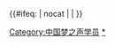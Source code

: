 {{Navbox
|name = 中国梦之声全国12强学员<!-- 上海东方卫视举办的《中国梦之声|中国偶像》选秀节目全国12强选手。 -->
|title = 《[[中国梦之声]]》全国12强学员
|state = expand
| listclass = hlist
|group1 = 东方卫视选秀系列
|list1 = * [[中国梦之声]]
* [[中国梦之声 (第一季)]]
* [[中国梦之声 (第二季)]]
* [[东方卫视]]
* [[我型我秀]]
* [[加油好男儿]]
* [[加油东方天使]]
* [[咪咕明星学院]]
* [[中国达人秀]]
* [[声动亚洲]]
* 
|group2 =  [[中国梦之声 (第一季)|2013年]]
|list2 = * [[李祥祥]]
* [[央吉玛]]
* [[艾菲]]
* [[侯磊 (歌手)|侯磊]]
* [[阿来·阿依达尔汗|阿来]]
* [[杨永聪|James]]
* [[邓小坤]]
* [[许明明]]
* [[罗熙杰]]
* [[妥云福]]
* [[何大为]]
* [[刘思涵]] 
|group3 = [[中国梦之声 (第二季)|2014年]]
|list3 = * [[郑兴琦]]
* [[朱兴东]]
* [[李安梅|Emily]]
* [[伊尔盼]]
* [[马海生]]
* [[郑湫泓]]
* [[唐宝]]
* [[dance flow|赖仪雯]]
* [[姚伟涛]]
* [[栗锦]]
* [[萨吉 (藝人)]]
* [[阎奕格]] 
|below = 附註：以上為该比赛最終成績排名）。
}}
{{#ifeq: {{{1}}} | nocat | <!--空--> | [[Category:中国梦之声学员]] }}
<noinclude>[[Category:中国梦之声|*]]</noinclude>